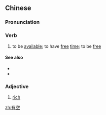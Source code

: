 ==Chinese==
{{zh-forms}}

===Pronunciation===
{{zh-pron
|m=yǒukòng,er=y
|c=jau5 hung1
|mn=ū-khang
|cat=m:v,c:v,mn:a
}}

===Verb===
{{zh-adj}}

# {{lb|zh|chiefly|Mandarin}} to be [[available]]; to have [[free]] [[time]]; to be [[free]]
#: {{zh-x|你 今天 有空{kòng} 幫 個 忙 嗎？|Would you '''have time''' today to help me with something?}}

====See also====
* {{zh-l|得空}}
* {{zh-l|得閒}}

===Adjective===
{{zh-adj}}

# {{lb|zh|Min Nan}} [[rich]]

[[zh:有空]]